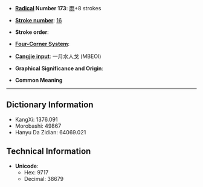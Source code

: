 * '''[[Wiktionary:Chinese radical index| Radical]] Number 173''': [[Wiktionary:Chinese radical index 雨|雨]]+8 strokes

* '''[[Wiktionary:Chinese total strokes index|Stroke number]]''': [[Wiktionary:Chinese total strokes index 16|16]]

* '''Stroke order''': 

* '''[[Wiktionary:Chinese four corner index|Four-Corner System]]''': 

* '''[[Wiktionary:Chinese Cangjie index|Cangjie input]]''': 一月水人戈 (MBEOI)

* '''Graphical Significance and Origin''': 

* '''Common Meaning'''

----

== Dictionary Information ==

* KangXi: 1376.091
* Morobashi: 49867
* Hanyu Da Zidian: 64069.021

== Technical Information ==

* '''Unicode''':
** Hex: 9717
** Decimal: 38679